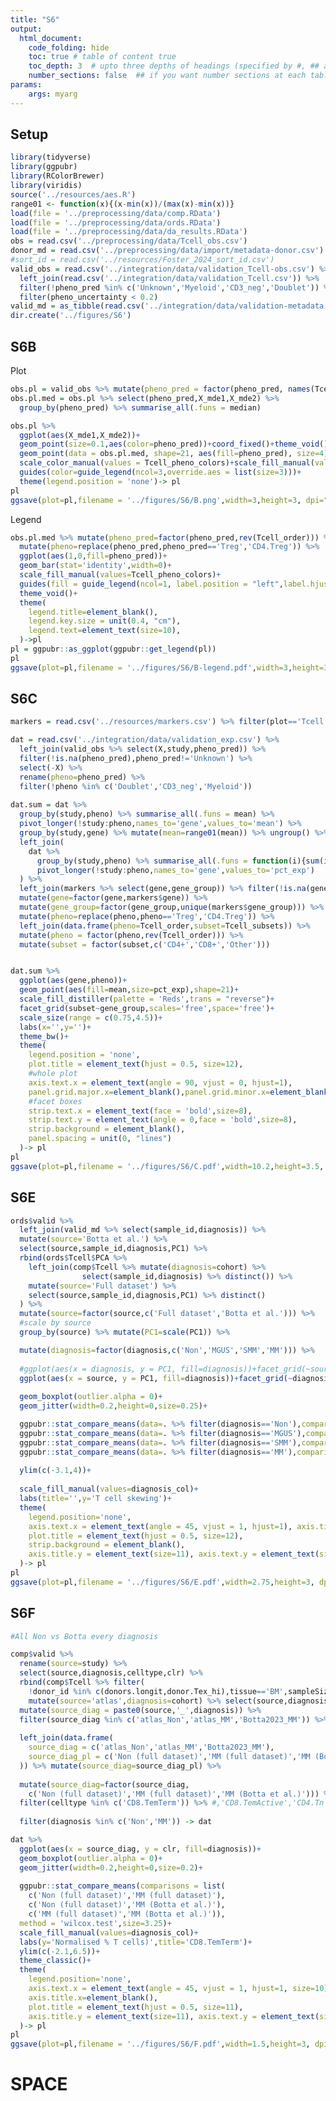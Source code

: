 ```yaml
---
title: "S6"
output:
  html_document:
    code_folding: hide
    toc: true # table of content true
    toc_depth: 3  # upto three depths of headings (specified by #, ## and ###)
    number_sections: false  ## if you want number sections at each table header
params:
    args: myarg
---
```


## Setup

```r
library(tidyverse)
library(ggpubr)
library(RColorBrewer)
library(viridis)
source('../resources/aes.R')
range01 <- function(x){(x-min(x))/(max(x)-min(x))}
load(file = '../preprocessing/data/comp.RData')
load(file = '../preprocessing/data/ords.RData')
load(file = '../preprocessing/data/da_results.RData')
obs = read.csv('../preprocessing/data/Tcell_obs.csv')
donor_md = read.csv('../preprocessing/data/import/metadata-donor.csv') %>% mutate(diagnosis=cohort)
#sort_id = read.csv('../resources/Foster_2024_sort_id.csv')
valid_obs = read.csv('../integration/data/validation_Tcell-obs.csv') %>%
  left_join(read.csv('../integration/data/validation_Tcell.csv')) %>%
  filter(!pheno_pred %in% c('Unknown','Myeloid','CD3_neg','Doublet')) %>%
  filter(pheno_uncertainty < 0.2)
valid_md = as_tibble(read.csv('../integration/data/validation-metadata.csv'))
dir.create('../figures/S6')
```



## S6B

Plot
```r

obs.pl = valid_obs %>% mutate(pheno_pred = factor(pheno_pred, names(Tcell_pheno_colors))) 
obs.pl.med = obs.pl %>% select(pheno_pred,X_mde1,X_mde2) %>% 
  group_by(pheno_pred) %>% summarise_all(.funs = median)

obs.pl %>% 
  ggplot(aes(X_mde1,X_mde2))+
  geom_point(size=0.1,aes(color=pheno_pred))+coord_fixed()+theme_void()+
  geom_point(data = obs.pl.med, shape=21, aes(fill=pheno_pred), size=4)+
  scale_color_manual(values = Tcell_pheno_colors)+scale_fill_manual(values = Tcell_pheno_colors)+
  guides(color=guide_legend(ncol=3,override.aes = list(size=3)))+
  theme(legend.position = 'none')-> pl
pl
ggsave(plot=pl,filename = '../figures/S6/B.png',width=3,height=3, dpi="retina")

```

Legend
```r

obs.pl.med %>% mutate(pheno_pred=factor(pheno_pred,rev(Tcell_order))) %>% 
  mutate(pheno=replace(pheno_pred,pheno_pred=='Treg','CD4.Treg')) %>% 
  ggplot(aes(1,0,fill=pheno_pred))+
  geom_bar(stat='identity',width=0)+
  scale_fill_manual(values=Tcell_pheno_colors)+
  guides(fill = guide_legend(ncol=1, label.position = "left",label.hjust = 1))+
  theme_void()+
  theme(
    legend.title=element_blank(),
    legend.key.size = unit(0.4, "cm"),
    legend.text=element_text(size=10),
  )->pl
pl = ggpubr::as_ggplot(ggpubr::get_legend(pl))
pl
ggsave(plot=pl,filename = '../figures/S6/B-legend.pdf',width=3,height=3, dpi="retina")

```



## S6C

```r

markers = read.csv('../resources/markers.csv') %>% filter(plot=='Tcell')

dat = read.csv('../integration/data/validation_exp.csv') %>% 
  left_join(valid_obs %>% select(X,study,pheno_pred)) %>% 
  filter(!is.na(pheno_pred),pheno_pred!='Unknown') %>% 
  select(-X) %>% 
  rename(pheno=pheno_pred) %>% 
  filter(!pheno %in% c('Doublet','CD3_neg','Myeloid')) 
  
dat.sum = dat %>% 
  group_by(study,pheno) %>% summarise_all(.funs = mean) %>% 
  pivot_longer(!study:pheno,names_to='gene',values_to='mean') %>% 
  group_by(study,gene) %>% mutate(mean=range01(mean)) %>% ungroup() %>% 
  left_join(
    dat %>% 
      group_by(study,pheno) %>% summarise_all(.funs = function(i){sum(i>0)/length(i)*100}) %>% 
      pivot_longer(!study:pheno,names_to='gene',values_to='pct_exp')
  ) %>% 
  left_join(markers %>% select(gene,gene_group)) %>% filter(!is.na(gene_group)) %>% 
  mutate(gene=factor(gene,markers$gene)) %>% 
  mutate(gene_group=factor(gene_group,unique(markers$gene_group))) %>% 
  mutate(pheno=replace(pheno,pheno=='Treg','CD4.Treg')) %>% 
  left_join(data.frame(pheno=Tcell_order,subset=Tcell_subsets)) %>% 
  mutate(pheno = factor(pheno,rev(Tcell_order))) %>% 
  mutate(subset = factor(subset,c('CD4+','CD8+','Other')))


dat.sum %>% 
  ggplot(aes(gene,pheno))+
  geom_point(aes(fill=mean,size=pct_exp),shape=21)+
  scale_fill_distiller(palette = 'Reds',trans = "reverse")+
  facet_grid(subset~gene_group,scales='free',space='free')+
  scale_size(range = c(0.75,4.5))+
  labs(x='',y='')+
  theme_bw()+
  theme(
    legend.position = 'none',
    plot.title = element_text(hjust = 0.5, size=12),
    #whole plot
    axis.text.x = element_text(angle = 90, vjust = 0, hjust=1),
    panel.grid.major.x=element_blank(),panel.grid.minor.x=element_blank(),
    #facet boxes    
    strip.text.x = element_text(face = 'bold',size=8),
    strip.text.y = element_text(angle = 0,face = 'bold',size=8),
    strip.background = element_blank(),
    panel.spacing = unit(0, "lines")
  )-> pl
pl
ggsave(plot=pl,filename = '../figures/S6/C.pdf',width=10.2,height=3.5, dpi="retina")

```




## S6E

```r

ords$valid %>% 
  left_join(valid_md %>% select(sample_id,diagnosis)) %>% 
  mutate(source='Botta et al.') %>% 
  select(source,sample_id,diagnosis,PC1) %>% 
  rbind(ords$Tcell$PCA %>% 
    left_join(comp$Tcell %>% mutate(diagnosis=cohort) %>% 
                select(sample_id,diagnosis) %>% distinct()) %>%
    mutate(source='Full dataset') %>%
    select(source,sample_id,diagnosis,PC1) %>% distinct()
  ) %>% 
  mutate(source=factor(source,c('Full dataset','Botta et al.'))) %>% 
  #scale by source
  group_by(source) %>% mutate(PC1=scale(PC1)) %>% 

  mutate(diagnosis=factor(diagnosis,c('Non','MGUS','SMM','MM'))) %>%
  
  #ggplot(aes(x = diagnosis, y = PC1, fill=diagnosis))+facet_grid(~source)+
  ggplot(aes(x = source, y = PC1, fill=diagnosis))+facet_grid(~diagnosis)+
  
  geom_boxplot(outlier.alpha = 0)+
  geom_jitter(width=0.2,height=0,size=0.25)+

  ggpubr::stat_compare_means(data=. %>% filter(diagnosis=='Non'),comparisons=list(c('Full dataset','Botta et al.')),size=3.5,label.y=3)+
  ggpubr::stat_compare_means(data=. %>% filter(diagnosis=='MGUS'),comparisons=list(c('Full dataset','Botta et al.')),size=3.5,label.y=3)+
  ggpubr::stat_compare_means(data=. %>% filter(diagnosis=='SMM'),comparisons=list(c('Full dataset','Botta et al.')),size=3.5,label.y=3)+
  ggpubr::stat_compare_means(data=. %>% filter(diagnosis=='MM'),comparisons=list(c('Full dataset','Botta et al.')),size=3.5,label.y=3)+
  
  ylim(c(-3.1,4))+
  
  scale_fill_manual(values=diagnosis_col)+
  labs(title='',y='T cell skewing')+
  theme(
    legend.position='none',
    axis.text.x = element_text(angle = 45, vjust = 1, hjust=1), axis.title.x=element_blank(),
    plot.title = element_text(hjust = 0.5, size=12),
    strip.background = element_blank(),
    axis.title.y = element_text(size=11), axis.text.y = element_text(size=11)
  )-> pl
pl
ggsave(plot=pl,filename = '../figures/S6/E.pdf',width=2.75,height=3, dpi="retina")

```

## S6F

```r

#All Non vs Botta every diagnosis

comp$valid %>% 
  rename(source=study) %>% 
  select(source,diagnosis,celltype,clr) %>% 
  rbind(comp$Tcell %>% filter(
    !donor_id %in% c(donors.longit,donor.Tex_hi),tissue=='BM',sampleSize>100) %>% 
    mutate(source='atlas',diagnosis=cohort) %>% select(source,diagnosis,celltype,clr)) %>% 
  mutate(source_diag = paste0(source,'_',diagnosis)) %>% 
  filter(source_diag %in% c('atlas_Non','atlas_MM','Botta2023_MM')) %>% 
  
  left_join(data.frame(
    source_diag = c('atlas_Non','atlas_MM','Botta2023_MM'),
    source_diag_pl = c('Non (full dataset)','MM (full dataset)','MM (Botta et al.)') 
  )) %>% mutate(source_diag=source_diag_pl) %>% 
  
  mutate(source_diag=factor(source_diag,
    c('Non (full dataset)','MM (full dataset)','MM (Botta et al.)'))) %>% 
  filter(celltype %in% c('CD8.TemTerm')) %>% #,'CD8.TemActive','CD4.Tn','CD4.Tem','CD8.Tn')) %>% 
  
  filter(diagnosis %in% c('Non','MM')) -> dat

dat %>% 
  ggplot(aes(x = source_diag, y = clr, fill=diagnosis))+
  geom_boxplot(outlier.alpha = 0)+
  geom_jitter(width=0.2,height=0,size=0.2)+
  
  ggpubr::stat_compare_means(comparisons = list(
    c('Non (full dataset)','MM (full dataset)'),
    c('Non (full dataset)','MM (Botta et al.)'),
    c('MM (full dataset)','MM (Botta et al.)')),
  method = 'wilcox.test',size=3.25)+
  scale_fill_manual(values=diagnosis_col)+
  labs(y='Normalised % T cells)',title='CD8.TemTerm')+
  ylim(c(-2.1,6.5))+
  theme_classic()+
  theme(
    legend.position='none',
    axis.text.x = element_text(angle = 45, vjust = 1, hjust=1, size=10),
    axis.title.x=element_blank(),
    plot.title = element_text(hjust = 0.5, size=11),
    axis.title.y = element_text(size=11), axis.text.y = element_text(size=11)
  )-> pl
pl
ggsave(plot=pl,filename = '../figures/S6/F.pdf',width=1.5,height=3, dpi="retina")
```





# SPACE 








































































































